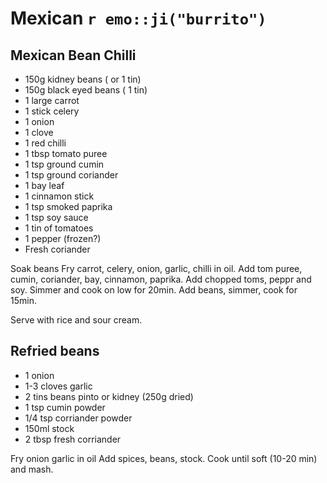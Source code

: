 # Mexican `r emo::ji("burrito")` {-}

## Mexican Bean Chilli {-}

* 150g kidney beans ( or 1 tin)
* 150g black eyed beans ( 1 tin)
* 1 large carrot
* 1 stick celery
* 1 onion
* 1 clove
* 1 red chilli
* 1 tbsp tomato puree
* 1 tsp ground cumin
* 1 tsp ground coriander
* 1 bay leaf
* 1 cinnamon stick
* 1 tsp smoked paprika
* 1 tsp soy sauce
* 1 tin of tomatoes
* 1 pepper (frozen?)
* Fresh coriander


Soak beans
Fry carrot, celery, onion, garlic, chilli in oil.
Add tom puree, cumin, coriander, bay, cinnamon, paprika.
Add chopped toms, peppr and soy. Simmer and cook on low for 20min.
Add beans, simmer, cook for 15min. 

Serve with rice and sour cream.

## Refried beans {-}

* 1 onion
* 1-3 cloves garlic
* 2 tins beans pinto or kidney (250g dried)
* 1 tsp cumin powder
* 1/4 tsp corriander powder
* 150ml stock
* 2 tbsp fresh corriander 

Fry onion garlic in oil
Add spices, beans, stock. 
Cook until soft (10-20 min) and mash. 
